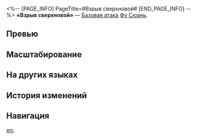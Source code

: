 <%-- [PAGE_INFO]
PageTitle=#Взрыв сверхновой#
[END_PAGE_INFO] --%>
{{Навык Инфобокс
|Название         = Взрыв сверхновой
|Изображение      = Навык Взрыв сверхновой.png
|Персонаж         = Фу Сюань
|Тип              = Базовая атака
|Тэг              = Одиночная атака
|УронСтойк        = 10
|ЭнергияГен       = 20
|Энергия          = 
|Длительность     = 
|Описание         = Наносит выбранному противнику квантовый урон, равный {{Цвет|Выделенный|25%—55%}} от макс. НР Фу Сюань.
|Свойство1        = 
|Масштабирование1 = 
}}
'''«Взрыв сверхновой»''' — [[Базовая атака]] [[Фу Сюань]].

==Превью==
{{Превью
|Файл = Взрыв сверхновой Превью
}}

==Масштабирование==
{{Масштабирование навыка
|25%;30%;35%;40%;45%;50%;55%;60%;65%;70%
}}

==На других языках==
{{На других языках
|en   = Novaburst
|zhs  = 始击岁星
|zht  = 始擊歲星
|ja   = {{Rubi|始撃歳星|しげきさいせい}}
|ko   = 태세(太歲) 진격
|es   = Novaestallido
|fr   = Frappe stellaire
|ru   = Взрыв сверхновой
|th   = Novaburst
|vi   = Thủy Kích Tuế Tinh
|de   = Sternschlag
|id   = Novaburst
|pt   = Explosão Supernova
}}

==История изменений==
{{История изменений|3.5}}

==Навигация==
{{Навык Навбокс|Фу Сюань}}

[[en:]]